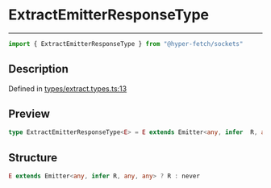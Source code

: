 

# ExtractEmitterResponseType

<div class="api-docs__separator" data-reactroot="">

---

</div><div class="api-docs__import" data-reactroot="">

```ts
import { ExtractEmitterResponseType } from "@hyper-fetch/sockets"
```

</div><div class="api-docs__section">

## Description

</div><div class="api-docs__description"><span class="api-docs__do-not-parse">



</span></div><p class="api-docs__definition">

Defined in [types/extract.types.ts:13](https://github.com/BetterTyped/hyper-fetch/blob/3f01c37e/packages/sockets/src/types/extract.types.ts#L13)

</p><div class="api-docs__section">

## Preview

</div><div class="api-docs__preview type single">

```ts
type ExtractEmitterResponseType<E> = E extends Emitter<any, infer  R, any, any> ? R : never;
```

</div><div class="api-docs__section">

## Structure

</div><div class="api-docs__returns">

```ts
E extends Emitter<any, infer R, any, any> ? R : never
```

</div>
